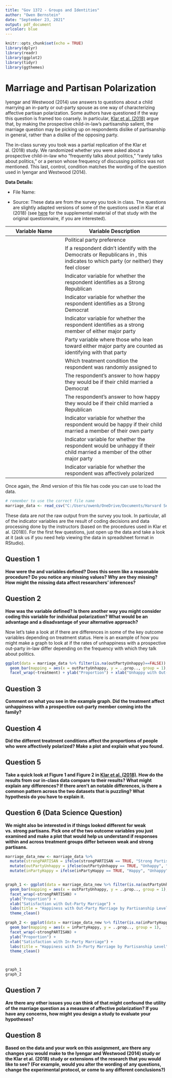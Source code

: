 ```yaml
---
title: "Gov 1372 - Groups and Identities"
author: "Owen Bernstein"
date: "September 23, 2021"
output: pdf_document
urlcolor: blue
---
```


```r
knitr::opts_chunk$set(echo = TRUE)
library(dplyr)
library(readr)
library(ggplot2)
library(tidyr)
library(ggthemes)
```

# Marriage and Partisan Polarization

Iyengar and Westwood (2014) use answers to questions about a child marrying an in-party or out-party spouse as one way of characterizing affective partisan polarization. Some authors have questioned if the way this question is framed too coarsely. In particular, [Klar et al. (2018)](https://drive.google.com/file/d/1FOAPqfLQweUFaXtzLGhJT_kkBRwHWkLu/view?usp=sharing) argue that, by making the prospective child-in-law's partisanship salient, the marriage question may be picking up on respondents dislike of partisanship in general, rather than a dislike of the opposing party.

The in-class survey you took was a partial replication of the Klar et al. (2018) study. We randomized whether you were asked about a prospective child-in-law who "frequently talks about politics," "rarely talks about politics," or a person whose frequency of discussing politics was not mentioned. This last, control, condition matches the wording of the question used in Iyengar and Westwood (2014). 

**Data Details:**

* File Name: \texttt{Sep23ClassData\_clean.csv}

* Source: These data are from the survey you took in class. The questions are slightly adapted versions of some of the questions used in Klar et al (2018) (see [here](https://oup.silverchair-cdn.com/oup/backfile/Content_public/Journal/poq/82/2/10.1093_poq_nfy014/1/nfy014_suppl_supplementary_appendix.pdf?Expires=1635436645&Signature=w4p6NVT1Wrv3tcOJMw~B1LaNxM2-HZIJRtb7fWWqFHKodmLQBO3QeG3qWudEDeJjDT2XhmC3ud8WkNAptT0Hxc3bl47AsAIuMJyQEYMxcJ4W-hYevLRX7GoWNe13yxsXzOe~Q8Fs0kBjiWJf-P9AAkNB-eWZWMtznzPgBnanfRjwWzEB~ziBHcNOGi7I0FNBHSna7Igih6F~tFmuUcSVtvKGJ1IUFE86mc0IyeQLNxzAoz7n7v5ZrI~9J6hzE7wKfDn~ASRJ3icDtx2gN0J2KUVuN-nEIs~0yMNMzp4btpAq8aYp90AmMGHtemsUPoaogAz3PoA4oJNXFCpPNdiFjA__&Key-Pair-Id=APKAIE5G5CRDK6RD3PGA) for the supplemental material of that study with the original questionnaire, if you are interested).

Variable Name         | Variable Description
--------------------- | --------------------------------------
\texttt{pid3}         | Political party preference
\texttt{pid\_lean}       | If a respondent didn't identify with the Democrats or Republicans in \texttt{QID1}, this indicates to which party (or neither) they feel closer
\texttt{strongGOP}    | Indicator variable for whether the respondent identifies as a Strong Republican
\texttt{strongDEM}    | Indicator variable for whether the respondent identifies as a Strong Democrat
\texttt{strongPARTISAN}| Indicator variable for whether the respondent identifies as a strong member of either major party
\texttt{party}        | Party variable where those who lean toward either major party are counted as identifying with that party
\texttt{treatment}    | Which treatment condition the respondent was randomly assigned to
\texttt{marryDemocrat}| The respondent's answer to how happy they would be if their child married a Democrat
\texttt{marryRepublican}| The respondent's answer to how happy they would be if their child married a Republican
\texttt{inPartyHappy} | Indicator variable for whether the respondent would be happy if their child married a member of their own party
\texttt{outPartyUnhappy}| Indicator variable for whether the respondent would be unhappy if their child married a member of the other major party
\texttt{polarized}    | Indicator variable for whether the respondent was affectively polarized

Once again, the .Rmd version of this file has code you can use to load the data.

```r
# remember to use the correct file name
marriage_data <- read_csv("C:/Users/owenb/OneDrive/Documents/Harvard Sem 5/Gov 1372/gov_1372/Sep23ClassData_clean.csv")
```

These data are *not* the raw output from the survey you took. In particular, all of the indicator variables are the result of coding decisions and data processing done by the instructors (based on the procedures used in Klar et al. (2018)). For the first few questions, just open up the data and take a look at it (ask us if you need help viewing the data in spreadsheet format in RStudio).

## Question 1
**How were the \texttt{inPartyHappy} and \texttt{outPartyUnhappy} variables defined? Does this seem like a reasonable procedure? Do you notice any missing values? Why are they missing? How might the missing data affect researchers' inferences?**


## Question 2
**How was the \texttt{polarized} variable defined? Is there another way you might consider coding this variable for individual polarization? What would be an advantage and a disadvantage of your alternative approach?**

\bigskip
\bigskip
\bigskip
Now let's take a look at if there are differences in some of the key outcome variables depending on treatment status. Here is an example of how you might make a graph to look at if the rates of unhappiness with a prospective out-party in-law differ depending on the frequency with which they talk about politics.

```r
ggplot(data = marriage_data %>% filter(is.na(outPartyUnhappy)==FALSE)) + 
  geom_bar(mapping = aes(x = outPartyUnhappy, y = ..prop.., group = 1), stat = "count") + 
  facet_wrap(~treatment) + ylab("Proportion") + xlab("Unhappy with Out-Party Marriage")
```

## Question 3
**Comment on what you see in the example graph. Did the treatment affect unhappiness with a prospective out-party member coming into the family?**


## Question 4
**Did the different treatment conditions affect the proportions of people who were affectively polarized? Make a plot and explain what you found.**


## Question 5
**Take a quick look at Figure 1 and Figure 2 in [Klar et al. (2018)](https://academic.oup.com/poq/article-abstract/82/2/379/4996003). How do the results from our in-class data compare to their results? What might explain any differences? If there aren't an notable differences, is there a common pattern across the two datasets that is puzzling? What hypothesis do you have to explain it.**


## Question 6 (Data Science Question)
**We might also be interested in if things looked different for weak vs. strong partisans. Pick one of the two outcome variables you just examined and make a plot that would help us understand if responses within and across treatment groups differ between weak and strong partisans.**


```r

marriage_data_new <- marriage_data %>% 
  mutate(strongPARTISAN = ifelse(strongPARTISAN == TRUE, "Strong Partisan", "Weak Partisan")) %>% 
  mutate(outPartyUnhappy = ifelse(outPartyUnhappy == TRUE, "Unhappy", "Happy")) %>% 
  mutate(inPartyHappy = ifelse(inPartyHappy == TRUE, "Happy", "Unhappy"))


graph_1 <- ggplot(data = marriage_data_new %>% filter(is.na(outPartyUnhappy)==FALSE)) +
  geom_bar(mapping = aes(x = outPartyUnhappy, y = ..prop.., group = 1), fill = "azure3", stat = "count") +
  facet_wrap(~strongPARTISAN) +
  ylab("Proportion") +
  xlab("Satisfaction with Out-Party Marriage") +
  labs(title = "Happiness with Out-Party Marriage by Partisanship Level") +
  theme_clean()

graph_2 <- ggplot(data = marriage_data_new %>% filter(is.na(inPartyHappy)==FALSE)) +
  geom_bar(mapping = aes(x = inPartyHappy, y = ..prop.., group = 1),  fill = "azure3", stat = "count") +
  facet_wrap(~strongPARTISAN) +
  ylab("Proportion") +
  xlab("Satisfaction with In-Party Marriage") +
  labs(title = "Happiness with In-Party Marriage by Partisanship Level") +
  theme_clean()



graph_1
graph_2

```



## Question 7
**Are there any other issues you can think of that might confound the utility of the marriage question as a measure of affective polarization? If you have any concerns, how might you design a study to evaluate your hypotheses?**


## Question 8
**Based on the data and your work on this assignment, are there any changes you would make to the Iyengar and Westwood (2014) study or the Klar et al. (2018) study or extensions of the research that you would like to see? (For example, would you alter the wording of any questions, change the experimental protocol, or come to any different conclusions?)**

